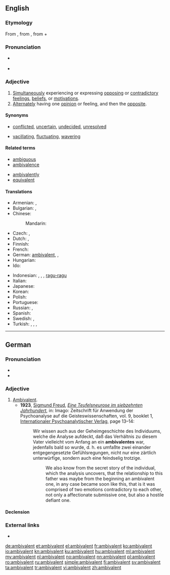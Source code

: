 ==English==
{{was wotd|2008|March|21}}

===Etymology===
From {{term|ambivalence|lang=en}}, from {{etyl|de|en}} {{term|Ambivalenz|lang=de}}, from {{etyl|la|en}} {{term|ambi-||in two ways|lang=la}} + {{m|la|valeō||be strong}}

===Pronunciation===
* {{a|RP|US}} {{IPA|/æmˈbɪv.ə.lənt/|lang=en}}
* {{audio|en-us-ambivalent.ogg|Audio (US)|lang=en}}

===Adjective===
{{en-adj}}

# [[simultaneously|Simultaneously]] experiencing or expressing [[oppose|opposing]] or [[contradictory]] [[feeling]]s, [[belief]]s, or [[motivation]]s.
# [[alternate|Alternately]] having one [[opinion]] or feeling, and then the [[opposite]].

====Synonyms====
* {{sense|simultaneously experiencing or expressing opposing feelings}} [[conflicted]], [[uncertain]], [[undecided]], [[unresolved]]
* {{sense|alternately feeling opposing feelings}} [[vacillating]], [[fluctuating]], [[wavering]]

====Related terms====
{{rel-top|}}
* [[ambiguous]]
* [[ambivalence]]
{{rel-mid}}
* [[ambivalently]]
* [[equivalent]]
{{rel-bottom}}

====Translations====
{{trans-top|experiencing or expressing opposing feelings}}
* Armenian: {{t|hy|հակասական|sc=Armn}}, {{t|hy|ոչ միանշանակ|sc=Armn}}
* Bulgarian: {{t+|bg|двойствен}}, {{t+|bg|противоречив}}
* Chinese:
*: Mandarin: {{t+|cmn|矛盾|tr=máodùn|sc=Hani}}
* Czech: {{t|cs|ambivalentní}}, {{t|cs|rozporuplný|m}}
* Dutch: {{t+|nl|ambivalent}}, {{t+|nl|ambivalente}}
* Finnish: {{t+|fi|ristiriitainen}}
* French: {{t+|fr|ambivalent}}
* German: [[ambivalent#German|ambivalent]], {{t|de|doppelwertig}}, {{t+|de|zwiespältig}}
* Hungarian: {{t+|hu|ambivalens}}
* Ido: {{t|io|ambivalenta}}
{{trans-mid}}
* Indonesian: {{t+|id|ambivalen}}, {{t+|id|ragu}}, {{t+|id|bimbang}}, [[ragu|ragu-ragu]]
* Italian: {{t|it|ambivalente|m|f}}
* Japanese: {{t+|ja|どっちつかず|tr=docchi-tsukazu}}
* Korean: {{t|ko|반대감정이 공존하는|sc=Hang|tr=bandaegamjeong-i gongjonhaneun}}
* Polish: {{t+|pl|ambiwalentny|m}}
* Portuguese: {{t|pt|ambivalente|m|f}}
* Russian: {{t+|ru|двойственный|tr=dvójstvennyj}}, {{t+|ru|противоречивый|tr=protivorečívyj}}
* Spanish: {{t+|es|ambivalente}}
* Swedish: {{t+|sv|ambivalent}}, {{t+|sv|kluven}}
* Turkish: {{t+|tr|ikircikli}}, {{t+|tr|ikircimli}}, {{t+|tr|kararsız}}, {{t+|tr|mütereddit}}
{{trans-bottom}}

----

==German==

===Pronunciation===
* {{IPA|/ʔambivaˈlɛnt/|lang=de}}
* {{audio|De-at-ambivalent.ogg|Audio (Austria)|lang=de}}

===Adjective===
{{de-adj|ambivalenter|ambivalentesten}}

# [[ambivalent#English|Ambivalent]].
#* '''1923''', [[w:Sigmund Freud|Sigmund Freud]], ''[[s:de:Eine Teufelsneurose im siebzehnten Jahrhundert|Eine Teufelsneurose im siebzehnten Jahrhundert]]'', in: Imago: Zeitschrift für Anwendung der Psychoanalyse auf die Geisteswissenschaften, vol. 9, booklet 1, [[w:de:Internationaler Psychoanalytischer Verlag|Internationaler Psychoanalytischer Verlag]], page 13–14:
#*: Wir wissen auch aus der Geheimgeschichte des Individuums, welche die Analyse aufdeckt, daß das Verhältnis zu diesem Vater vielleicht vom Anfang an ein '''ambivalentes''' war, jedenfalls bald so wurde, d. h. es umfaßte zwei einander entgegengesetzte Gefühlsregungen, nicht nur eine zärtlich unterwürfige, sondern auch eine feindselig trotzige.
#*:: We also know from the secret story of the individual, which the analysis uncovers, that the relationship to this father was maybe from the beginning an ambivalent one, in any case became soon like this, that is it was comprised of two emotions contradictory to each other, not only a affectionate submissive one, but also a hostile defiant one.

====Declension====
{{de-decl-adj|ambivalent|ambivalenter|ambivalentst}}

===External links===
* {{R:Duden}}

[[de:ambivalent]]
[[et:ambivalent]]
[[el:ambivalent]]
[[fr:ambivalent]]
[[ko:ambivalent]]
[[io:ambivalent]]
[[kn:ambivalent]]
[[ku:ambivalent]]
[[hu:ambivalent]]
[[ml:ambivalent]]
[[my:ambivalent]]
[[nl:ambivalent]]
[[no:ambivalent]]
[[nn:ambivalent]]
[[pl:ambivalent]]
[[ro:ambivalent]]
[[ru:ambivalent]]
[[simple:ambivalent]]
[[fi:ambivalent]]
[[sv:ambivalent]]
[[ta:ambivalent]]
[[tr:ambivalent]]
[[vi:ambivalent]]
[[zh:ambivalent]]